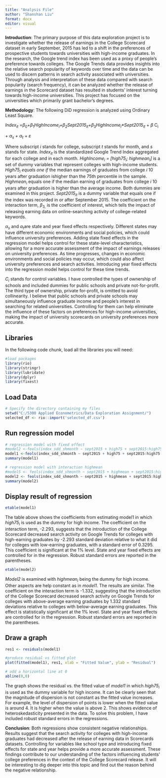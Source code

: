 ---
title: "Analysis File"
author: "Shanshan Liu"
format: docx
editor: visual
---

**Introduction**: The primary purpose of this data exploration project is to investigate whether the release of earnings in the College Scorecard dataset in early September, 2015 has led to a shift in the preferences of prospective students towards universities with high-income graduates. In the research, the Google trend index has been used as a proxy of people’s preference towards colleges. The Google Trends data provides insights into the relative search popularity of keywords over time and the data can be used to discern patterns in search activity associated with universities. Through analysis and interpretation of these data compared with search popularity (search frequency), it can be analyzed whether the release of earnings in the Scorecard dataset has resulted in students' interest turning towards high-income universities. This project has focused on the universities which primarily grant bachelor's degrees.

**Methodology**: The following DiD regression is analyzed using Ordinary Least Square.

*Index~it~* =*β*~0~​+*β*~1~ ​*HighIncome~i~+β*~2~ ​*Sept2015~it~+β*~3~ ​*HighIncome~i~\*Sept2015~it~* + *β* C~i~

\+ *α~s~ + α~t~* + *ε*

Where subscript *i* stands for college, subscript *t* stands for month, and *s* stands for state. *Index~it~* is the standardized Google Trend Index aggregated for each college and in each month. *HighIncome~i~ = \[high75~i~; highmean~i~\]* is a set of dummy variables that represent colleges with high-income students. *High75~i~ equals one if* the median earnings of graduates from college *i* 10 years after graduation ishigher than the 75th percentile in the sample. *Highmean~i~* equals one if the median earning of graduates from college *i* 10 years after graduation is higher than the average income. Both dummies are examined in this project. *Sept2015~it~* is a dummy variable that equals one if the index was recorded in or after September 2015. The coefficient on the interaction term, *β*~3,~ is the coefficient of interest, which tells the impact of releasing earning data on online-searching activity of college-related keywords.  

*α~s~* and *α~t~*are state and year fixed effects respectively. Different states may have different economic environments and social policies, which could influence university preferences. Adding state fixed effects in the regression model helps control for these state-level characteristics, allowing for a more accurate assessment of the impact of earnings releases on university preferences. As time progresses, changes in economic environments and social policies may occur, which could also affect university preferences and search activities. Introducing year fixed effects into the regression model helps control for these time trends.

*C~i~* stands for control variables. I have controlled the types of ownership of schools and included dummies for public schools and private not-for-profit. The third type of ownership, private for-profit, is omitted to avoid collinearity. I believe that public schools and private schools may simultaneously influence graduate income and people's interest in searching for related universities. Controlling for them can help eliminate the influence of these factors on preferences for high-income universities, making the impact of university scorecards on university preferences more accurate.

## Libraries

In the following code chunk, load all the libraries you will need:

```{r}
#load packages
library(rio)
library(stringr)
library(lubridate)
library(dplyr)
library(fixest)
```

## Load Data

```{r}
# Specify the directory containing my files
setwd("C:/5300 Applied Econometrics/Data Exploration Assignment/")
selected_df <- rio::import('selected_df.csv')
```

## Run regression model

```{r}
# regression model with fixed effect
#model2 <-feols(index_sdd_shmonth ~ sept2015 + high75 + sept2015:high75 + public + private_np ,  data = selected_df, fixef = 'year',vcov = 'hetero')
model1 <-feols(index_sdd_shmonth ~ sept2015 + high75 + sept2015:high75 + public + private_np + factor(year) + factor(STABBR) ,  data = selected_df, vcov = 'hetero')
summary(model1)

# regression model with interaction highmean 
#model5 <- feols(index_sdd_shmonth ~ sept2015 + highmean + sept2015:highmean + public + private_np, fixef = 'year', data = selected_df, vcov = 'hetero')
model2 <- feols(index_sdd_shmonth ~ sept2015 + highmean + sept2015:highmean + public + private_np + factor(year) + factor(STABBR) , data = selected_df, vcov = 'hetero')
summary(model2)
```

## Display result of regression 

```{r}
etable(model1)
```

The table above shows the coefficients from estimating model1 in which *high75~i~* is used as the dummy for high income. The coefficient on the interaction term, -2.293, suggests that the introduction of the College Scorecard decreased search activity on Google Trends for colleges with high-earning graduates by -2.293 standard deviation relative to what it did for colleges with low-earning graduates, with a standard error of 0.3295. This coefficient is significant at the 1% level. State and year fixed effects are controlled for in the regression. Robust standard errors are reported in the parentheses.

```{r}
etable(model2)
```

*Model2* is examined with *highmean~i~* being the dummy for high income. Other aspects are help constant as in *model1*. The results are similar. The coefficient on the interaction term is -1.332, suggesting that the introduction of the College Scorecard decreased search activity on Google Trends for colleges with above-average earning graduates by 1.332 standard deviations relative to colleges with below-average earning graduates. This effect is statistically significant at the 1% level. State and year fixed effects are controlled for in the regression. Robust standard errors are reported in the parentheses.

## Draw a graph

```{r}
res1 <- residuals(model1)

#produce residual vs fitted plot
plot(fitted(model1), res1, xlab = "Fitted Value", ylab = "Residual")

# add a horizontal line at 0
abline(0,0)

```

The graph shows the residual vs. the fitted value of *model1* in which *high75~i~* is used as the dummy variable for high income. It can be clearly seen that the magnitude of dispersion is not constant as the fitted value increases. For example, the level of dispersion of points is lower when the fitted value is around 4. It is higher when the value is above 2. This shows evidence of heteroskedasticity presented in the data. To solve this problem, I have included robust standard errors in the regressions.

**Conclusion**: Both regressions show consistent negative relationships. Results suggest that the search activity for colleges with high-income graduates had decreased after the release of earning data in Scorecards datasets. Controlling for variables like school type and introducing fixed effects for state and year helps provide a more accurate assessment. These findings contribute to our understanding of the factors influencing students' college preferences in the context of the College Scorecard release. It will be interesting to dig deeper into this topic and find out the reason behind the negative relationship.
